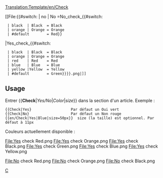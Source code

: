 <noinclude>[[Translation:Template/en/Check]]</noinclude><noinclude>

</noinclude>

<includeonly>
[[File:{{#switch: {{{1|}}} | no | No =No_check_{{#switch: {{{2|}}} 
  | black  | Black  = Black 
  | orange | Orange = Orange 
  | #default        = Red}}
|Yes_check_{{#switch: {{{2|}}} 
  | black  | Black  = Black 
  | orange | Orange = Orange 
  | red    | Red    = Red 
  | blue   | Blue   = Blue 
  | yellow |Yellow  = Yellow
  | #default        = Green}}}}.png|{{{size|11px}}}]]</includeonly><noinclude>

==Usage==
Entrer <nowiki>{{</nowiki>'''Check'''|''Yes/No''|''Color''|''size''<nowiki>}}</nowiki> dans la section d'un article. Exemple :
<pre>
{{Check|Yes}                  Par défaut un Oui vert
{{Check|No}                   Par défaut un Non rouge
{{en/Check|Yes|Blue|size=50px}}  size (la taille) est optionnel. Par défaut à 11px
</pre>

Couleurs actuellement disponible :

<gallery widths=30px heights=30px perrow=7 caption="Contrôle positif">
File:Yes check Red.png
File:Yes check Orange.png
File:Yes check Black.png
File:Yes check Green.png
File:Yes check Blue.png
File:Yes check Yellow.png
</gallery>

<gallery widths=30px heights=30px perrow=7 caption="Contrôle négatif">
File:No check Red.png
File:No check Orange.png
File:No check Black.png
</gallery>


[[Category:fr/Modèles|C]]
</noinclude>